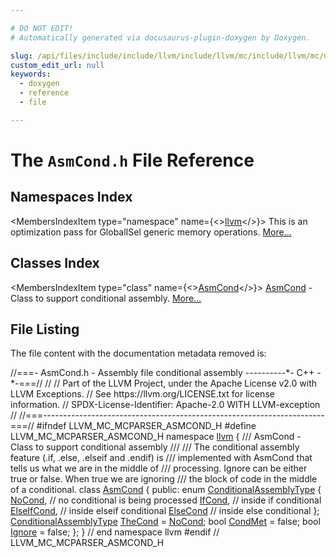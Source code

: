 ```yaml
---

# DO NOT EDIT!
# Automatically generated via docusaurus-plugin-doxygen by Doxygen.

slug: /api/files/include/include/llvm/include/llvm/mc/include/llvm/mc/mcparser/asmcond-h
custom_edit_url: null
keywords:
  - doxygen
  - reference
  - file

---
```





# The `AsmCond.h` File Reference

<DoxygenPage pluginConfig={pluginConfig}>



## Namespaces Index

<MembersIndex>

<MembersIndexItem
  type="namespace"
  name={<><a href="/docs/api/namespaces/llvm">llvm</a></>}>
This is an optimization pass for GlobalISel generic memory operations. <a href="/docs/api/namespaces/llvm/#details">More...</a>
</MembersIndexItem>

</MembersIndex>

## Classes Index

<MembersIndex>

<MembersIndexItem
  type="class"
  name={<><a href="/docs/api/classes/llvm/asmcond">AsmCond</a></>}>
<a href="/docs/api/classes/llvm/asmcond">AsmCond</a> - Class to support conditional assembly. <a href="/docs/api/classes/llvm/asmcond/#details">More...</a>
</MembersIndexItem>

</MembersIndex>


## File Listing

The file content with the documentation metadata removed is:

<ProgramListing>

<Link id="l00001" /><CodeLine lineNumber="1"><span class="doxyHighlightComment">//===- AsmCond.h - Assembly file conditional assembly  ----------&#42;- C++ -&#42;-===//</span></CodeLine>
<Link id="l00002" /><CodeLine lineNumber="2"><span class="doxyHighlightComment">//</span></CodeLine>
<Link id="l00003" /><CodeLine lineNumber="3"><span class="doxyHighlightComment">// Part of the LLVM Project, under the Apache License v2.0 with LLVM Exceptions.</span></CodeLine>
<Link id="l00004" /><CodeLine lineNumber="4"><span class="doxyHighlightComment">// See https://llvm.org/LICENSE.txt for license information.</span></CodeLine>
<Link id="l00005" /><CodeLine lineNumber="5"><span class="doxyHighlightComment">// SPDX-License-Identifier: Apache-2.0 WITH LLVM-exception</span></CodeLine>
<Link id="l00006" /><CodeLine lineNumber="6"><span class="doxyHighlightComment">//</span></CodeLine>
<Link id="l00007" /><CodeLine lineNumber="7"><span class="doxyHighlightComment">//===----------------------------------------------------------------------===//</span></CodeLine>
<Link id="l00008" /><CodeLine lineNumber="8"></CodeLine>
<Link id="l00009" /><CodeLine lineNumber="9"><span class="doxyHighlightPreprocessor">#ifndef LLVM&#95;MC&#95;MCPARSER&#95;ASMCOND&#95;H</span></CodeLine>
<Link id="l00010" /><CodeLine lineNumber="10"><span class="doxyHighlightPreprocessor">#define LLVM&#95;MC&#95;MCPARSER&#95;ASMCOND&#95;H</span></CodeLine>
<Link id="l00011" /><CodeLine lineNumber="11"></CodeLine>
<Link id="l00012" /><CodeLine lineNumber="12"><span class="doxyHighlightKeyword">namespace </span><span class="doxyHighlight"><a href="/docs/api/namespaces/llvm">llvm</a> &#123;</span></CodeLine>
<Link id="l00013" /><CodeLine lineNumber="13"></CodeLine>
<Link id="l00014" /><CodeLine lineNumber="14"><span class="doxyHighlightComment">/// AsmCond - Class to support conditional assembly</span></CodeLine>
<Link id="l00015" /><CodeLine lineNumber="15"><span class="doxyHighlightComment">///</span></CodeLine>
<Link id="l00016" /><CodeLine lineNumber="16"><span class="doxyHighlightComment">/// The conditional assembly feature (.if, .else, .elseif and .endif) is</span></CodeLine>
<Link id="l00017" /><CodeLine lineNumber="17"><span class="doxyHighlightComment">/// implemented with AsmCond that tells us what we are in the middle of</span></CodeLine>
<Link id="l00018" /><CodeLine lineNumber="18"><span class="doxyHighlightComment">/// processing.  Ignore can be either true or false.  When true we are ignoring</span></CodeLine>
<Link id="l00019" /><CodeLine lineNumber="19"><span class="doxyHighlightComment">/// the block of code in the middle of a conditional.</span></CodeLine>
<Link id="l00020" /><CodeLine lineNumber="20"></CodeLine>
<Link id="l00021" /><CodeLine lineNumber="21" lineLink="/docs/api/classes/llvm/asmcond"><span class="doxyHighlightKeyword">class </span><span class="doxyHighlight"><a href="/docs/api/classes/llvm/asmcond">AsmCond</a> &#123;</span></CodeLine>
<Link id="l00022" /><CodeLine lineNumber="22"><span class="doxyHighlightKeyword">public</span><span class="doxyHighlight">:</span></CodeLine>
<Link id="l00023" /><CodeLine lineNumber="23" lineLink="/docs/api/classes/llvm/asmcond/#aff544130617462052044ecd6b065bf60"><span class="doxyHighlight">  </span><span class="doxyHighlightKeyword">enum</span><span class="doxyHighlight"> <a href="/docs/api/classes/llvm/asmcond/#aff544130617462052044ecd6b065bf60">ConditionalAssemblyType</a> &#123;</span></CodeLine>
<Link id="l00024" /><CodeLine lineNumber="24" lineLink="/docs/api/classes/llvm/asmcond/#aff544130617462052044ecd6b065bf60a349f6da2e3e0e73737f2b7f657521651"><span class="doxyHighlight">    <a href="/docs/api/classes/llvm/asmcond/#aff544130617462052044ecd6b065bf60a349f6da2e3e0e73737f2b7f657521651">NoCond</a>,     </span><span class="doxyHighlightComment">// no conditional is being processed</span></CodeLine>
<Link id="l00025" /><CodeLine lineNumber="25" lineLink="/docs/api/classes/llvm/asmcond/#aff544130617462052044ecd6b065bf60aaa805018402e7bb125924a3d0057656d"><span class="doxyHighlight">    <a href="/docs/api/classes/llvm/asmcond/#aff544130617462052044ecd6b065bf60aaa805018402e7bb125924a3d0057656d">IfCond</a>,     </span><span class="doxyHighlightComment">// inside if conditional</span></CodeLine>
<Link id="l00026" /><CodeLine lineNumber="26" lineLink="/docs/api/classes/llvm/asmcond/#aff544130617462052044ecd6b065bf60ae3658550bda145f097d2524419cbf7a7"><span class="doxyHighlight">    <a href="/docs/api/classes/llvm/asmcond/#aff544130617462052044ecd6b065bf60ae3658550bda145f097d2524419cbf7a7">ElseIfCond</a>, </span><span class="doxyHighlightComment">// inside elseif conditional</span></CodeLine>
<Link id="l00027" /><CodeLine lineNumber="27" lineLink="/docs/api/classes/llvm/asmcond/#aff544130617462052044ecd6b065bf60a933d3702a50109e4d49c0d23a01ecfaa"><span class="doxyHighlight">    <a href="/docs/api/classes/llvm/asmcond/#aff544130617462052044ecd6b065bf60a933d3702a50109e4d49c0d23a01ecfaa">ElseCond</a>    </span><span class="doxyHighlightComment">// inside else conditional</span></CodeLine>
<Link id="l00028" /><CodeLine lineNumber="28"><span class="doxyHighlight">  &#125;;</span></CodeLine>
<Link id="l00029" /><CodeLine lineNumber="29"></CodeLine>
<Link id="l00030" /><CodeLine lineNumber="30" lineLink="/docs/api/classes/llvm/asmcond/#ab5ad0559afdf12eaa55b0e4f3165d08b"><span class="doxyHighlight">  <a href="/docs/api/classes/llvm/asmcond/#aff544130617462052044ecd6b065bf60">ConditionalAssemblyType</a> <a href="/docs/api/classes/llvm/asmcond/#ab5ad0559afdf12eaa55b0e4f3165d08b">TheCond</a> = <a href="/docs/api/classes/llvm/asmcond/#aff544130617462052044ecd6b065bf60a349f6da2e3e0e73737f2b7f657521651">NoCond</a>;</span></CodeLine>
<Link id="l00031" /><CodeLine lineNumber="31" lineLink="/docs/api/classes/llvm/asmcond/#afa4c4a0b442e11247ebcad181efb556c"><span class="doxyHighlight">  </span><span class="doxyHighlightKeywordType">bool</span><span class="doxyHighlight"> <a href="/docs/api/classes/llvm/asmcond/#afa4c4a0b442e11247ebcad181efb556c">CondMet</a> = </span><span class="doxyHighlightKeyword">false</span><span class="doxyHighlight">;</span></CodeLine>
<Link id="l00032" /><CodeLine lineNumber="32" lineLink="/docs/api/classes/llvm/asmcond/#ab86a4572bd9b87223e026101d390cb46"><span class="doxyHighlight">  </span><span class="doxyHighlightKeywordType">bool</span><span class="doxyHighlight"> <a href="/docs/api/classes/llvm/asmcond/#ab86a4572bd9b87223e026101d390cb46">Ignore</a> = </span><span class="doxyHighlightKeyword">false</span><span class="doxyHighlight">;</span></CodeLine>
<Link id="l00033" /><CodeLine lineNumber="33"><span class="doxyHighlight">&#125;;</span></CodeLine>
<Link id="l00034" /><CodeLine lineNumber="34"></CodeLine>
<Link id="l00035" /><CodeLine lineNumber="35"><span class="doxyHighlight">&#125; </span><span class="doxyHighlightComment">// end namespace llvm</span></CodeLine>
<Link id="l00036" /><CodeLine lineNumber="36"></CodeLine>
<Link id="l00037" /><CodeLine lineNumber="37"><span class="doxyHighlightPreprocessor">#endif </span><span class="doxyHighlightComment">// LLVM&#95;MC&#95;MCPARSER&#95;ASMCOND&#95;H</span></CodeLine>

</ProgramListing>


</DoxygenPage>

